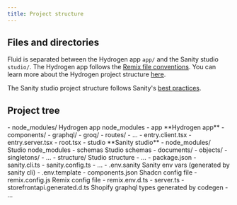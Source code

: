 ```yaml
---
title: Project structure
---
```



## Files and directories

Fluid is separated between the Hydrogen app `app/` and the Sanity studio `studio/`.
The Hydrogen app follows the [Remix file conventions](https://remix.run/docs/en/main/file-conventions/routes). You can learn more about the Hydrogen project structure [here](https://shopify.dev/docs/custom-storefronts/hydrogen/project-structure).

The Sanity studio project structure follows Sanity's [best practices](https://www.sanity.io/docs/project-structure).

## Project tree

<FileTree>
- node_modules/ Hydrogen app node_modules
- app **Hydrogen app**
  - components/
  - graphql/
  - groq/
  - routes/
  - ...
  - entry.client.tsx
  - entry.server.tsx
  - root.tsx
- studio **Sanity studio**
  - node_modules/ Studio node_modules
  - schemas Studio schemas
    - documents/
    - objects/
    - singletons/
    - ...
  - structure/ Studio structure
  - ...
  - package.json
  - sanity.cli.ts
  - sanity.config.ts
  - ...
- .env.sanity Sanity env vars (generated by sanity cli)
- .env.template
- components.json Shadcn config file
- remix.config.js Remix config file
- remix.env.d.ts
- server.ts
- storefrontapi.generated.d.ts Shopify graphql types generated by codegen
- ...

</FileTree>
